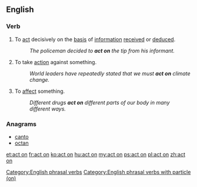 ==English==

===Verb===
{{infl|en|verb|phrasal verb|head=to [[act]] on}}

# To [[act]] decisively on the [[basis]] of [[information]] [[receive]]d or [[deduce]]d.
#: ''The policeman decided to '''act on''' the tip from his informant.''
# To take [[action]] against something.
#: ''World leaders have repeatedly stated that we must '''act on''' climate change.''
# {{medicine}} To [[affect]] something.
#: ''Different drugs '''act on''' different parts of our body in many different ways.''

===Anagrams===
* [[canto#English|canto]]
* [[octan#English|octan]]

[[Category:English phrasal verbs]]
[[Category:English phrasal verbs with particle (on)]]

[[et:act on]]
[[fr:act on]]
[[ko:act on]]
[[hu:act on]]
[[my:act on]]
[[ps:act on]]
[[pl:act on]]
[[zh:act on]]